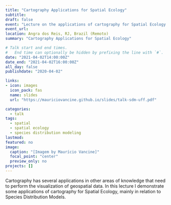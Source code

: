 ```yaml
---
title: "Cartography Applications for Spatial Ecology"
subtitle: 
draft: false
event: "Lecture on the applications of cartography for Spatial Ecology at the invitation of Prof. Jackson Martins Rodrigues (UFF)"
event_url: 
location: Angra dos Reis, RJ, Brazil (Remoto)
summary: "Cartography Applications for Spatial Ecology"

# Talk start and end times.
#   End time can optionally be hidden by prefixing the line with `#`.
date: "2021-04-02T14:00:00Z"
date_end: "2021-04-02T16:00:00Z"
all_day: false
publishdate: "2020-04-02"

links:
- icon: images
  icon_pack: fas
  name: slides
  url: "https://mauriciovancine.github.io/slides/talk-sdm-uff.pdf"

categories:
  - talk
tags:
  - spatial
  - spatial ecology
  - species distribution modeling
lastmod: 
featured: no
image:
  caption: "[Imagem by Maurício Vancine]"
  focal_point: "center"
  preview_only: no
projects: []
---
```


Cartography has several applications in other areas of knowledge that need to perform the visualization of geospatial data. In this lecture I demonstrate some applications of cartography for Spatial Ecology, mainly in relation to Species Distribution Models.
